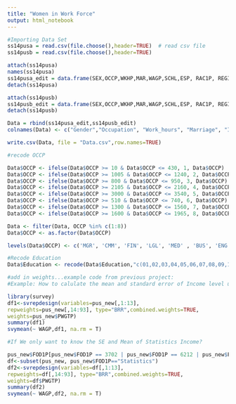 ```yaml
---
title: "Women in Work Force"
output: html_notebook
---
```


```r
#Importing Data Set
ss14pusa = read.csv(file.choose(),header=TRUE)  # read csv file
ss14pusb = read.csv(file.choose(),header=TRUE)

```

```r
attach(ss14pusa)
names(ss14pusa)
ss14pusa_edit = data.frame(SEX,OCCP,WKHP,MAR,WAGP,SCHL,ESP, RAC1P, REGION)
detach(ss14pusa)

attach(ss14pusb)
ss14pusb_edit = data.frame(SEX,OCCP,WKHP,MAR,WAGP,SCHL,ESP, RAC1P, REGION)
detach(ss14pusb)

Data = rbind(ss14pusa_edit,ss14pusb_edit)
colnames(Data) <- c("Gender","Occupation", "Work_hours", "Marriage", "Income", "Education" "Parental_Occupation", "Race", "Region")

write.csv(Data, file = "Data.csv",row.names=TRUE)
```


```r
#recode OCCP

Data$OCCP <- ifelse(Data$OCCP >= 10 & Data$OCCP <= 430, 1, Data$OCCP)
Data$OCCP <- ifelse(Data$OCCP >= 1005 & Data$OCCP <= 1240, 2, Data$OCCP)
Data$OCCP <- ifelse(Data$OCCP >= 800 & Data$OCCP <= 950, 3, Data$OCCP)
Data$OCCP <- ifelse(Data$OCCP >= 2105 & Data$OCCP <= 2160, 4, Data$OCCP)
Data$OCCP <- ifelse(Data$OCCP >= 3000 & Data$OCCP <= 3540, 5, Data$OCCP)
Data$OCCP <- ifelse(Data$OCCP >= 510 & Data$OCCP <= 740, 6, Data$OCCP)
Data$OCCP <- ifelse(Data$OCCP >= 1300 & Data$OCCP <= 1560, 7, Data$OCCP)
Data$OCCP <- ifelse(Data$OCCP >= 1600 & Data$OCCP <= 1965, 8, Data$OCCP)

Data <- filter(Data, OCCP %in% c(1:8))
Data$OCCP <- as.factor(Data$OCCP)

levels(Data$OCCP) <- c('MGR', 'CMM', 'FIN', 'LGL', 'MED' , 'BUS', 'ENG', 'SCI')
```

```r
#Recode Education
Data$Education <- recode(Data$Education,"c(01,02,03,04,05,06,07,08,09,10,11)='~greade8';c(12,13,14,15,16,17,18,19)='grade9~college_nodegree';c(20,21)='associate/bachelor';c(22,23)='master/professional';c(24)='doctor')
```


```r
#add in weights...example code from previous project:
#Example: How to calulate the mean and standard error of Income level using weights utilizing the "Survey" package

library(survey)
df1<-svrepdesign(variables=pus_new[,1:13], 
repweights=pus_new[,14:93], type="BRR",combined.weights=TRUE,
weights=pus_new$PWGTP)
summary(df1)
svymean(~ WAGP,df1, na.rm = T)

#If We only want to know the SE and Mean of Statistics Income?

pus_new$FOD1P[pus_new$FOD1P == 3702 | pus_new$FOD1P == 6212 | pus_new$FOD1P == 6202]<-"Statistics"
df<-subset(pus_new, pus_new$FOD1P=="Statistics")
df2<-svrepdesign(variables=df[,1:13], 
repweights=df[,14:93], type="BRR",combined.weights=TRUE,
weights=df$PWGTP)
summary(df2)
svymean(~ WAGP,df2, na.rm = T)
```
